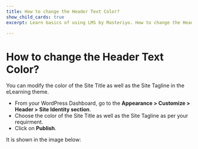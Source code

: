 ---
title: How to change the Header Text Color?
show_child_cards: true
excerpt: Learn basics of using LMS by Masteriyo. How to change the Header Text Color.

---

# How to change the Header Text Color?

You can modify the color of the Site Title as well as the Site Tagline in the eLearning theme.

- From your WordPress Dashboard, go to the **Appearance > Customize > Header > Site Identity section**.
- Choose the color of the Site Title as well as the Site Tagline as per your requirment.
- Click on **Publish**.

It is shown in the image below:
